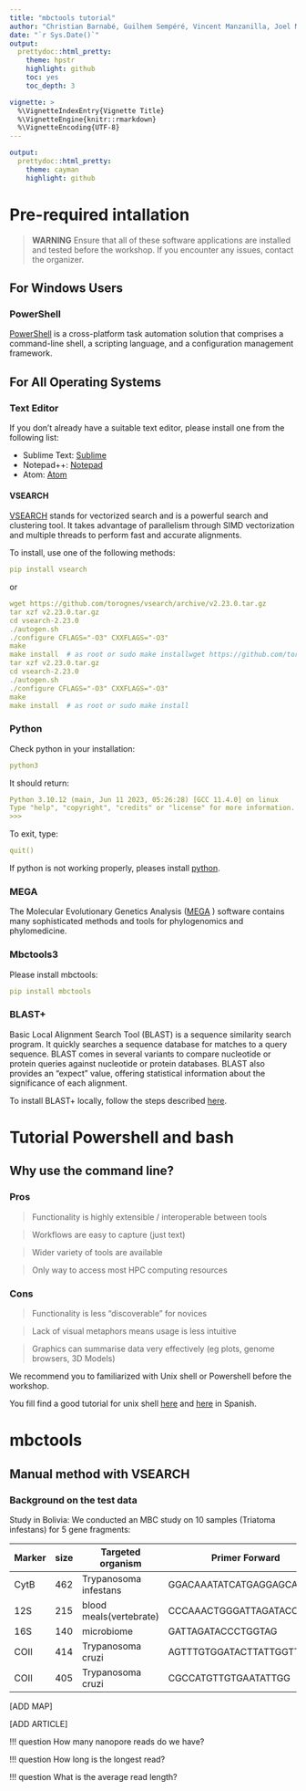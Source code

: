 ```yaml
---
title: "mbctools tutorial"
author: "Christian Barnabé, Guilhem Sempéré, Vincent Manzanilla, Joel Moo Millan and Etienne Waleckx"
date: "`r Sys.Date()`"
output:
  prettydoc::html_pretty:
    theme: hpstr
    highlight: github
    toc: yes
    toc_depth: 3

vignette: >
  %\VignetteIndexEntry{Vignette Title}
  %\VignetteEngine{knitr::rmarkdown}
  %\VignetteEncoding{UTF-8}
---
```



```yaml
output:
  prettydoc::html_pretty:
    theme: cayman
    highlight: github
```
# Pre-required intallation

> **WARNING**
> Ensure that all of these software applications are installed and tested before the workshop. If you encounter any issues, contact the organizer.

## For Windows Users

### PowerShell

[PowerShell]("https://learn.microsoft.com/en-us/powershell/scripting/install/installing-powershell-on-windows")
is a cross-platform task automation solution that comprises a command-line shell, a scripting language, and a configuration management framework.


## For All Operating Systems
### Text Editor

If you don't already have a suitable text editor, please install one from the following list:

- Sublime Text: [Sublime]("https://www.sublimetext.com")
- Notepad++: [Notepad]("https://notepad-plus-plus.org")
- Atom: [Atom]("https://github.blog/2022-06-08-sunsetting-atom/")

#### VSEARCH
[VSEARCH]("https://github.com/torognes/vsearch/releases") stands for vectorized search and is a powerful search and clustering tool. It takes advantage of parallelism through SIMD vectorization and multiple threads to perform fast and accurate alignments.

To install, use one of the following methods:

```yaml
pip install vsearch
```

or 

```yaml
wget https://github.com/torognes/vsearch/archive/v2.23.0.tar.gz
tar xzf v2.23.0.tar.gz
cd vsearch-2.23.0
./autogen.sh
./configure CFLAGS="-O3" CXXFLAGS="-O3"
make
make install  # as root or sudo make installwget https://github.com/torognes/vsearch/archive/v2.23.0.tar.gz
tar xzf v2.23.0.tar.gz
cd vsearch-2.23.0
./autogen.sh
./configure CFLAGS="-O3" CXXFLAGS="-O3"
make
make install  # as root or sudo make install
```

### Python

Check python in your installation:

```yaml
python3

```

It should return: 

```yaml
Python 3.10.12 (main, Jun 11 2023, 05:26:28) [GCC 11.4.0] on linux
Type "help", "copyright", "credits" or "license" for more information.
>>> 

```

To exit, type:

```yaml
quit()
```

If python is not working properly, pleases install [python]("https://www.python.org/downloads/").

### MEGA

The Molecular Evolutionary Genetics Analysis ([MEGA]("https://www.megasoftware.net")
) software contains many sophisticated methods and tools for phylogenomics and phylomedicine.



### Mbctools3

Please install mbctools: 

```yaml
pip install mbctools
```


### BLAST+

Basic Local Alignment Search Tool (BLAST) is a sequence similarity search program. It quickly searches a sequence database for matches to a query sequence. BLAST comes in several variants to compare nucleotide or protein queries against nucleotide or protein databases. BLAST also provides an "expect" value, offering statistical information about the significance of each alignment.

To install BLAST+ locally, follow the steps described [here]("installhttps://www.ncbi.nlm.nih.gov/books/NBK569861/").


# Tutorial Powershell and bash

## Why use the command line? 
### Pros
> Functionality is highly extensible / interoperable between tools

> Workflows are easy to capture (just text)

> Wider variety of tools are available

> Only way to access most HPC computing resources

### Cons
> Functionality is less “discoverable” for novices

> Lack of visual metaphors means usage is less intuitive

> Graphics can summarise data very effectively (eg plots, genome browsers, 3D Models)

We recommend you to familiarized with Unix shell or Powershell before the workshop.

You fill find a good tutorial for unix shell [here]("https://swcarpentry.github.io/shell-novice/") and [here]("http://swcarpentry.github.io/shell-novice-es") in  Spanish. 



# mbctools

## Manual method with VSEARCH
### Background on the test data

Study in Bolivia: We conducted an MBC study on 10 samples (Triatoma infestans) for 5 gene fragments:


| Marker | size | Targeted organism       | Primer Forward            | Primer Reverse               |
|--------|------|-------------------------|---------------------------|------------------------------|
| CytB   | 462  | Trypanosoma infestans   | GGACAAATATCATGAGGAGCAACAG | ATTACTCCTCCTAGCTTATTAGGAATTG |
| 12S    | 215  | blood meals(vertebrate) | CCCAAACTGGGATTAGATACCC    | GTTTGCTGAAGATGGCGGTA         |
| 16S    | 140  | microbiome              | GATTAGATACCCTGGTAG        | CCGTCAATTCCTTTRAGTTT         |
| COII   | 414  | Trypanosoma cruzi       | AGTTTGTGGATACTTATTGGTTTGT | CATAACTCGCTGCATTGYCC         |
| COII   | 405  | Trypanosoma cruzi       | CGCCATGTTGTGAATATTGG      | GGCGGACCACAATGAGTATC         |




[ADD MAP]

[ADD ARTICLE]




!!! question How many nanopore reads do we have?

!!! question How long is the longest read?

!!! question What is the average read length?




